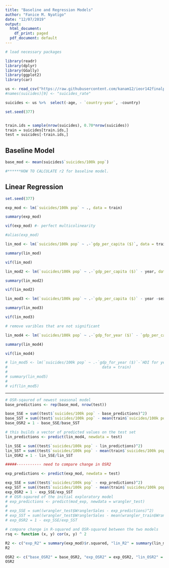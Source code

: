 ```yaml
---
title: "Baseline and Regression Models"
author: "Fanice M. Nyatigo"
date: "12/07/2019"
output:
  html_document:
    df_print: paged
  pdf_document: default
---
```


```r
# load necessary packages

library(readr)
library(dplyr)
library(GGally)
library(ggplot2)
library(car)
```

```r
us <- read_csv("https://raw.githubusercontent.com/kanam12/ieor142finalproject/master/us_suicides_merged_no_na.csv", col_types = "cdffdddfdddfdd")
#names(suicides)[9] <- "suicides_rate"

suicides <- us %>%  select(-age, - `country-year`, -country)

set.seed(377)


train.ids = sample(nrow(suicides), 0.70*nrow(suicides))
train = suicides[train.ids,]
test = suicides[-train.ids,]
```

## Baseline Model
```r
base_mod <- mean(suicides$`suicides/100k pop`)

#******HOW TO CALCULATE r2 for baseline model. 
```


## Linear Regression
```r
set.seed(377)

exp_mod <- lm(`suicides/100k pop` ~ ., data = train)

summary(exp_mod)

vif(exp_mod) #- perfect multicolinearity 

#alias(exp_mod)
```

```r
lin_mod <- lm(`suicides/100k pop` ~ .-`gdp_per_capita ($)`, data = train)

summary(lin_mod)

vif(lin_mod)
```
```r
lin_mod2 <- lm(`suicides/100k pop` ~ .-`gdp_per_capita ($)` - year, data = train)

summary(lin_mod2)

vif(lin_mod2)

```
```r
lin_mod3 <- lm(`suicides/100k pop` ~ .-`gdp_per_capita ($)` - year -sex, data = train)

summary(lin_mod3)

vif(lin_mod3)
```

```r
# remove varibles that are not significant

lin_mod4 <- lm(`suicides/100k pop` ~ .-`gdp_for_year ($)` - `gdp_per_capita ($)` - year - sex, data = train)

summary(lin_mod4)

vif(lin_mod4)
```

```r
# lin_mod5 <- lm(`suicides/100k pop` ~ .-`gdp_for_year ($)`-`HDI for year`-`gdp_per_capita ($)`-year -sex,
#                                          data = train)
# 
# summary(lin_mod5)
# 
# vif(lin_mod5)
```

--------------
```r
# OSR-sqaured of newest seasonal model
base_predictions <- rep(base_mod, nrow(test))

base_SSE = sum((test$`suicides/100k pop` - base_predictions)^2)
base_SST = sum((test$`suicides/100k pop` - mean(train$`suicides/100k pop`))^2)
base_OSR2 = 1 - base_SSE/base_SST

# this builds a vector of predicted values on the test set
lin_predictions <- predict(lin_mod4, newdata = test)

lin_SSE = sum((test$`suicides/100k pop` - lin_predictions)^2)
lin_SST = sum((test$`suicides/100k pop` - mean(train$`suicides/100k pop`))^2)
lin_OSR2 = 1 - lin_SSE/lin_SST

#####----------- need to compare change in OSR2

exp_predictions <- predict(exp_mod, newdata = test)

exp_SSE = sum((test$`suicides/100k pop` - exp_predictions)^2)
exp_SST = sum((test$`suicides/100k pop` - mean(train$`suicides/100k pop`))^2)
exp_OSR2 = 1 - exp_SSE/exp_SST
# # OSR-sqaured of the initial exploratory model
# exp_predictions <- predict(mod_exp, newdata = wrangler_test)
# 
# exp_SSE = sum((wrangler_test$WranglerSales - exp_predictions)^2)
# exp_SST = sum((wrangler_test$WranglerSales - mean(wrangler_train$WranglerSales))^2)
# exp_OSR2 = 1 - exp_SSE/exp_SST

# compare change in R-squared and OSR-squared between the two models
rsq <- function (x, y) cor(x, y) ^ 2

R2 <- c("exp_R2" = summary(exp_mod)$r.squared, "lin_R2" = summary(lin_mod)$r.squared)
R2

OSR2 <- c("base_OSR2" = base_OSR2, "exp_OSR2" = exp_OSR2, "lin_OSR2" = lin_OSR2)
OSR2
```

